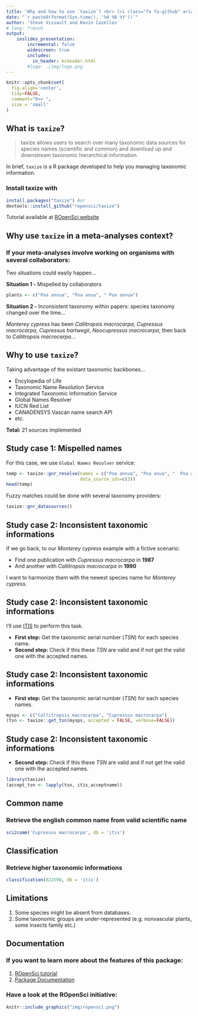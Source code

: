 ```yaml
---
title: 'Why and how to use `taxize`? <br> [<i class="fa fa-github" aria-hidden="true"></i>](https://github.com/ropensci/taxize)'
date: "`r paste0(format(Sys.time(), '%d %B %Y'))`"
author: 'Steve Vissault and Kevin Cazelles'
# lang: french
output:
    ioslides_presentation:
        incremental: false
        widescreen: true
        includes:
          in_header: kcheader.html  
        #logo: ./img/logo.png
---
```



```r
knitr::opts_chunk$set(
  fig.align='center',
  tidy=FALSE,
  comment="R>> ",
  size = 'small'
)
```

## What is `taxize`?

> taxize allows users to search over many taxonomic data sources for species names (scientific and common) and download up and downstream taxonomic hierarchical information

In brief, `taxize` is a R package developed to help you managing taxonomic information.

### Install taxize with

```r
install.packages("taxize") #or
devtools::install_github("ropensci/taxize")
```

Tutorial available at [ROpenSci website](https://ropensci.org/tutorials/taxize_tutorial/)

## Why use `taxize` in a meta-analyses context?

### If your meta-analyses involve working on organisms with several collaborators:

Two situations could easily happen...

**Situation 1 -** Mispelled by collaborators

```r
plants <- c("Poa annua", "Poa anua", " Poa annua")
```

**Situation 2 -** Inconsistent taxonomy within papers: species taxonomy changed over the time...

_Monterey cypress_ has been *Callitropsis macrocarpa*, *Cupressus macrocarpa*, *Cupressus hartwegii*, *Neocupressus macrocarpa*, then back to *Callitropsis macrocarpa*...

## Why to use `taxize`?

Taking advantage of the existant taxonomic backbones...

- Encylopedia of Life
- Taxonomic Name Resolution Service
- Integrated Taxonomic Information Service
- Global Names Resolver
- IUCN Red List                   
- CANADENSYS Vascan name search API
- etc.

**Total:** 21 sources implemented


## Study case 1: Mispelled names

For this case, we use `Global Names Resolver` service:

```r
temp <- taxize::gnr_resolve(names = c("Poa annua", "Poa anua", "  Poa annua"),
                            data_source_ids=c(3))
head(temp)
```

Fuzzy matches could be done with several taxonomy providers:

```r
taxize::gnr_datasources()
```

## Study case 2: Inconsistent taxonomic informations

If we go back, to our _Monterey cypress_ example with a fictive scenario:

- Find one publication with *Cupressus macrocarpa* in **1987**
- And another with *Callitropsis macrocarpa* in **1990**

I want to harmonize them with the newest species name for _Monterey cypress_.

## Study case 2: Inconsistent taxonomic informations

I'll use [ITIS](https://www.itis.gov/) to perform this task.

- **First step:** Get the taxonomic serial number (_TSN_) for each species name.
- **Second step:** Check if this these _TSN_ are valid and if not get the valid one with the accepted names.


## Study case 2: Inconsistent taxonomic informations

- **First step:** Get the taxonomic serial number (_TSN_) for each species names.

```r
mysps <- c("Callitropsis macrocarpa", "Cupressus macrocarpa")
(tsn <- taxize::get_tsn(mysps, accepted = FALSE, verbose=FALSE))
```

## Study case 2: Inconsistent taxonomic informations

- **Second step:** Check if this these _TSN_ are valid and if not get the valid one with the accepted names.

```r
library(taxize)
(accept_tsn <- lapply(tsn, itis_acceptname))
```

## Common name

### Retrieve the english common name from valid scientific name

```r
sci2comm('Cupressus macrocarpa', db = 'itis')
```

## Classification

### Retrieve higher taxonomic informations

```r
classification(822598, db = 'itis')
```

## Limitations

1. Some species might be absent from databases.
2. Some taxonomic groups are under-represented (e.g. nonvascular plants, some insects family etc.)

## Documentation

### If you want to learn more about the features of this package:

1. [ROpenSci tutorial](https://ropensci.org/tutorials/taxize_tutorial/)
2. [Package Documentation](https://cran.r-project.org/web/packages/taxize/taxize.pdf)

### Have a look at the ROpenSci initiative:

```r
knitr::include_graphics("img/ropensci.png")
```
